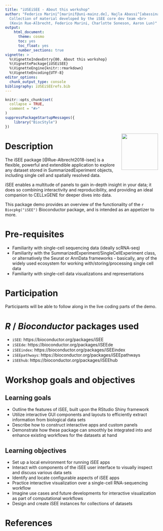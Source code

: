 ```yaml
---
title: "iUSEiSEE - About this workshop"
author: "Federico Marini^[marinif@uni-mainz.de], Najla Abassi^[abassina@uni-mainz.de] <br><hr>
  Collection of material developed by the iSEE core dev team <br>
  (Kevin Rue-Albrecht, Federico Marini, Charlotte Soneson, Aaron Lun)"
output: 
    html_document:
      theme: cosmo
      toc: yes
      toc_float: yes
      number_sections: true
vignette: >
  %\VignetteIndexEntry{00. About this workshop}
  %\VignettePackage{iUSEiSEE}
  %\VignetteEngine{knitr::rmarkdown}
  %\VignetteEncoding{UTF-8}
editor_options: 
  chunk_output_type: console
bibliography: iUSEiSEErefs.bib
---
```



```r
knitr::opts_chunk$set(
  collapse = TRUE,
  comment = "#>"
)
suppressPackageStartupMessages({
    library("BiocStyle")
})
```


<img src="iSEE.png" align="right" alt="" width="120" />

# Description

The iSEE package [@Rue-Albrecht2018-isee] is a flexible, powerful and extendible application to explore any dataset stored in SummarizedExperiment objects, including single cell and spatially resolved data. 

iSEE enables a multitude of panels to gain in-depth insight in your data; it does so combining interactivity and reproducibility, and providing an ideal companion to CELLxGENE for deeper dives into data.

This package demo provides an overview of the functionality of the `r Biocpkg("iSEE")` Bioconductor package, and is intended as an appetizer to more.

# Pre-requisites

* Familiarity with single-cell sequencing data (ideally scRNA-seq)
* Familiarity with the SummarizedExperiment/SingleCellExperiment class, or 
alternatively the Seurat or AnnData frameworks - basically, any of the widely used 
ecosystem for working with/storing/processing single cell data
* Familiarity with single-cell data visualizations and representations

# Participation

Participants will be able to follow along in the live coding parts of the demo.

# _R_ / _Bioconductor_ packages used

* `iSEE`: https://bioconductor.org/packages/iSEE
* `iSEEde`: https://bioconductor.org/packages/iSEEde
* `iSEEindex`: https://bioconductor.org/packages/iSEEindex
* `iSEEpathways`: https://bioconductor.org/packages/iSEEpathways
* `iSEEhub`: https://bioconductor.org/packages/iSEEhub

<!-- ## Time outline -->

<!-- | Activity                                        | Time | -->
<!-- |-------------------------------------------------|------| -->
<!-- | Overview of iSEE                                | 20m  | -->
<!-- | Building up your own iSEE instance              | 10m  | -->
<!-- | New and extra features in the iSEE ecosystem    | 15m  | -->

# Workshop goals and objectives

## Learning goals

* Outline the features of iSEE, built upon the RStudio Shiny framework
* Utilize interactive GUI components and layouts to efficiently extract information from biological data sets
* Describe how to construct interactive apps and custom panels
* Demonstrate how these package can smoothly be integrated into and enhance existing workflows for the datasets at hand

## Learning objectives

* Set up a local environment for running iSEE apps
* Interact with components of the iSEE user interface to visually inspect and discuss various data sets
* Identify and locate configurable aspects of iSEE apps
* Practice interactive visualization over a single-cell RNA-sequencing workflow
* Imagine use cases and future developments for interactive visualization as part of computational workflows
* Design and create iSEE instances for collections of datasets

# References {-}
